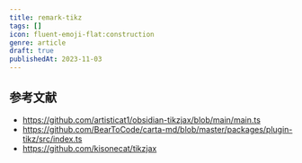 ```yaml
---
title: remark-tikz
tags: []
icon: fluent-emoji-flat:construction
genre: article
draft: true
publishedAt: 2023-11-03
---
```


## 参考文献

- https://github.com/artisticat1/obsidian-tikzjax/blob/main/main.ts
- https://github.com/BearToCode/carta-md/blob/master/packages/plugin-tikz/src/index.ts
- https://github.com/kisonecat/tikzjax

